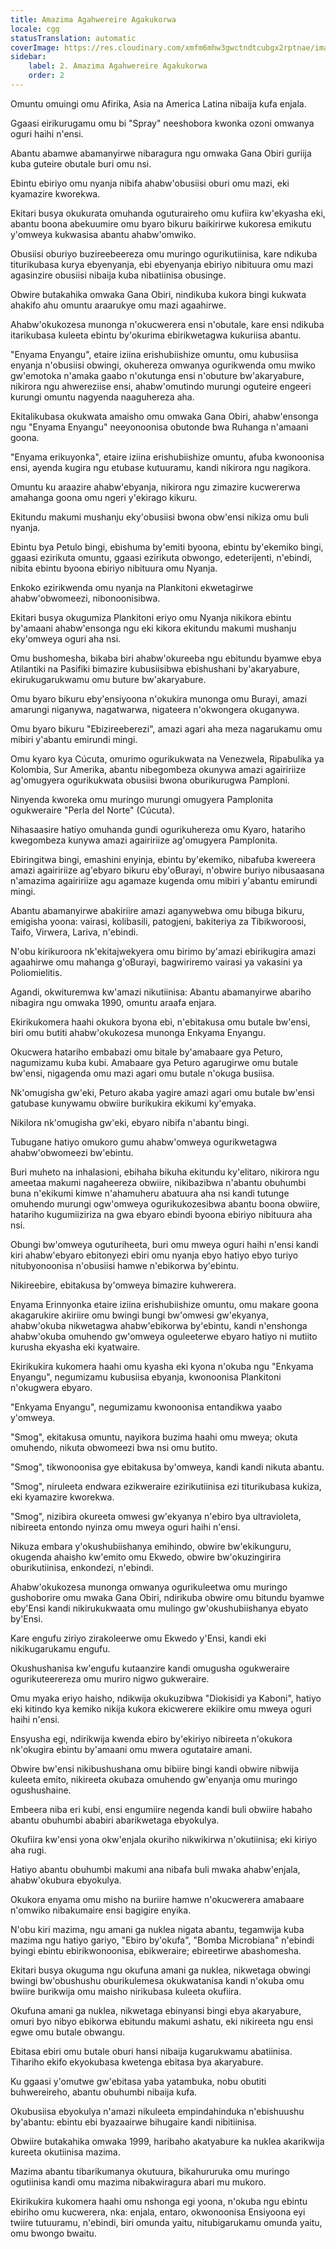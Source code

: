 ```yaml
---
title: Amazima Agahwereire Agakukorwa
locale: cgg
statusTranslation: automatic
coverImage: https://res.cloudinary.com/xmfm6mhw3gwctndtcubgx2rptnae/image/upload/v1741354419/small_cover_la_gran_rebelion_28716e29d2.webp
sidebar:
    label: 2. Amazima Agahwereire Agakukorwa
    order: 2
---
```

Omuntu omuingi omu Afirika, Asia na America Latina nibaija kufa enjala.

Ggaasi eirikurugamu omu bi "Spray" neeshobora kwonka ozoni omwanya oguri haihi n'ensi.

Abantu abamwe abamanyirwe nibaragura ngu omwaka Gana Obiri guriija kuba guteire obutale buri omu nsi.

Ebintu ebiriyo omu nyanja nibifa ahabw'obusiisi oburi omu mazi, eki kyamazire kworekwa.

Ekitari busya okukurata omuhanda oguturaireho omu kufiira kw'ekyasha eki, abantu boona abekuumire omu byaro bikuru baikirirwe kukoresa emikutu y'omweya kukwasisa abantu ahabw'omwiko.

Obusiisi oburiyo buzireebeereza omu muringo ogurikutiinisa, kare ndikuba titurikubasa kurya ebyenyanja, ebi ebyenyanja ebiriyo nibituura omu mazi agasinzire obusiisi nibaija kuba nibatiinisa obusinge.

Obwire butakahika omwaka Gana Obiri, nindikuba kukora bingi kukwata ahakifo ahu omuntu araarukye omu mazi agaahirwe.

Ahabw'okukozesa munonga n'okucwerera ensi n'obutale, kare ensi ndikuba itarikubasa kuleeta ebintu by'okurima ebirikwetagwa kukuriisa abantu.

"Enyama Enyangu", etaire iziina erishubiishize omuntu, omu kubusiisa enyanja n'obusiisi obwingi, okuhereza omwanya ogurikwenda omu mwiko gw'emotoka n'amaka gaabo n'okutunga ensi n'obuture bw'akaryabure, nikirora ngu ahwereziise ensi, ahabw'omutindo murungi oguteire engeeri kurungi omuntu nagyenda naaguhereza aha.

Ekitalikubasa okukwata amaisho omu omwaka Gana Obiri, ahabw'ensonga ngu "Enyama Enyangu" neeyonoonisa obutonde bwa Ruhanga n'amaani goona.

"Enyama erikuyonka", etaire iziina erishubiishize omuntu, afuba kwonoonisa ensi, ayenda kugira ngu etubase kutuuramu, kandi nikirora ngu nagikora.

Omuntu ku araazire ahabw'ebyanja, nikirora ngu zimazire kucwererwa amahanga goona omu ngeri y'ekirago kikuru.

Ekitundu makumi mushanju eky'obusiisi bwona obw'ensi nikiza omu buli nyanja.

Ebintu bya Petulo bingi, ebishuma by'emiti byoona, ebintu by'ekemiko bingi, ggaasi ezirikuta omuntu, ggaasi ezirikuta obwongo, edeterijenti, n'ebindi, nibita ebintu byoona ebiriyo nibituura omu Nyanja.

Enkoko ezirikwenda omu nyanja na Plankitoni ekwetagirwe ahabw'obwomeezi, nibonoonisibwa.

Ekitari busya okugumiza Plankitoni eriyo omu Nyanja nikikora ebintu by'amaani ahabw'ensonga ngu eki kikora ekitundu makumi mushanju eky'omweya oguri aha nsi.

Omu bushomesha, bikaba biri ahabw'okureeba ngu ebitundu byamwe ebya Atilantiki na Pasifiki bimazire kubusiisibwa ebishushani by'akaryabure, ekirukugarukwamu omu buture bw'akaryabure.

Omu byaro bikuru eby'ensiyoona n'okukira munonga omu Burayi, amazi amarungi niganywa, nagatwarwa, nigateera n'okwongera okuganywa.

Omu byaro bikuru "Ebizireeberezi", amazi agari aha meza nagarukamu omu mibiri y'abantu emirundi mingi.

Omu kyaro kya Cúcuta, omurimo ogurikukwata na Venezwela, Ripabulika ya Kolombia, Sur Amerika, abantu nibegombeza okunywa amazi agaiririize ag'omugyera ogurikukwata obusiisi bwona oburikurugwa Pamploni.

Ninyenda kworeka omu muringo murungi omugyera Pamplonita ogukweraire "Perla del Norte" (Cúcuta).

Nihasaasire hatiyo omuhanda gundi ogurikuhereza omu Kyaro, hatariho kwegombeza kunywa amazi agaiririize ag'omugyera Pamplonita.

Ebiringitwa bingi, emashini enyinja, ebintu by'ekemiko, nibafuba kwereera amazi agaiririize ag'ebyaro bikuru eby'oBurayi, n'obwire buriyo nibusaasana n'amazima agaiririize agu agamaze kugenda omu mibiri y'abantu emirundi mingi.

Abantu abamanyirwe abakiriire amazi aganywebwa omu bibuga bikuru, emigisha yoona: vairasi, kolibasili, patogjeni, bakiteriya za Tibikworoosi, Taifo, Virwera, Lariva, n'ebindi.

N'obu kirikuroora nk'ekitajwekyera omu birimo by'amazi ebirikugira amazi agaahirwe omu mahanga g'oBurayi, bagwiriremo vairasi ya vakasini ya Poliomielitis.

Agandi, okwituremwa kw'amazi nikutiinisa: Abantu abamanyirwe abariho nibagira ngu omwaka 1990, omuntu araafa enjara.

Ekirikukomera haahi okukora byona ebi, n'ebitakusa omu butale bw'ensi, biri omu butiti ahabw'okukozesa munonga Enkyama Enyangu.

Okucwera hatariho embabazi omu bitale by'amabaare gya Peturo, nagumizamu kuba kubi. Amabaare gya Peturo agarugirwe omu butale bw'ensi, nigagenda omu mazi agari omu butale n'okuga busiisa.

Nk'omugisha gw'eki, Peturo akaba yagire amazi agari omu butale bw'ensi gatubase kunywamu obwiire burikukira ekikumi ky'emyaka.

Nikilora nk'omugisha gw'eki, ebyaro nibifa n'abantu bingi.

Tubugane hatiyo omukoro gumu ahabw'omweya ogurikwetagwa ahabw'obwomeezi bw'ebintu.

Buri muheto na inhalasioni, ebihaha bikuha ekitundu ky'elitaro, nikirora ngu ameetaa makumi nagaheereza obwiire, nikibazibwa n'abantu obuhumbi buna n'ekikumi kimwe n'ahamuheru abatuura aha nsi kandi tutunge omuhendo murungi ogw'omweya ogurikukozesibwa abantu boona obwiire, hatariho kugumiiziriza na gwa ebyaro ebindi byoona ebiriyo nibituura aha nsi.

Obungi bw'omweya oguturiheeta, buri omu mweya oguri haihi n'ensi kandi kiri ahabw'ebyaro ebitonyezi ebiri omu nyanja ebyo hatiyo ebyo turiyo nitubyonoonisa n'obusiisi hamwe n'ebikorwa by'ebintu.

Nikireebire, ebitakusa by'omweya bimazire kuhwerera.

Enyama Erinnyonka etaire iziina erishubiishize omuntu, omu makare goona akagarukire akiriire omu bwingi bungi bw'omwesi gw'ekyanya, ahabw'okuba nikwetagwa ahabw'ebikorwa by'ebintu, kandi n'enshonga ahabw'okuba omuhendo gw'omweya oguleeterwe ebyaro hatiyo ni mutiito kurusha ekyasha eki kyatwaire.

Ekirikukira kukomera haahi omu kyasha eki kyona n'okuba ngu "Enkyama Enyangu", negumizamu kubusiisa ebyanja, kwonoonisa Plankitoni n'okugwera ebyaro.

"Enkyama Enyangu", negumizamu kwonoonisa entandikwa yaabo y'omweya.

"Smog", ekitakusa omuntu, nayikora buzima haahi omu mweya; okuta omuhendo, nikuta obwomeezi bwa nsi omu butito.

"Smog", tikwonoonisa gye ebitakusa by'omweya, kandi kandi nikuta abantu.

"Smog", niruleeta endwara ezikweraire ezirikutiinisa ezi titurikubasa kukiza, eki kyamazire kworekwa.

"Smog", nizibira okureeta omwesi gw'ekyanya n'ebiro bya ultravioleta, nibireeta entondo nyinza omu mweya oguri haihi n'ensi.

Nikuza embara y'okushubiishanya emihindo, obwire bw'ekikunguru, okugenda ahaisho kw'emito omu Ekwedo, obwire bw'okuzingirira oburikutiinisa, enkondezi, n'ebindi.

Ahabw'okukozesa munonga omwanya ogurikuleetwa omu muringo gushoborire omu mwaka Gana Obiri, ndirikuba obwire omu bitundu byamwe eby'Ensi kandi nikirukukwaata omu mulingo gw'okushubiishanya ebyato by'Ensi.

Kare engufu ziriyo zirakoleerwe omu Ekwedo y'Ensi, kandi eki nikikugarukamu engufu.

Okushushanisa kw'engufu kutaanzire kandi omugusha ogukweraire ogurikuteerereza omu muriro nigwo gukweraire.

Omu myaka eriyo haisho, ndikwija okukuzibwa "Diokisidi ya Kaboni", hatiyo eki kitindo kya kemiko nikija kukora ekicwerere ekiikire omu mweya oguri haihi n'ensi.

Ensyusha egi, ndirikwija kwenda ebiro by'ekiriyo nibireeta n'okukora nk'okugira ebintu by'amaani omu mwera ogutataire amani.

Obwire bw'ensi nikibushushana omu bibiire bingi kandi obwire nibwija kuleeta emito, nikireeta okubaza omuhendo gw'enyanja omu muringo ogushushaine.

Embeera niba eri kubi, ensi engumiire negenda kandi buli obwiire habaho abantu obuhumbi ababiri abarikwetaga ebyokulya.

Okufiira kw'ensi yona okw'enjala okuriho nikwikirwa n'okutiinisa; eki kiriyo aha rugi.

Hatiyo abantu obuhumbi makumi ana nibafa buli mwaka ahabw'enjala, ahabw'okubura ebyokulya.

Okukora enyama omu misho na buriire hamwe n'okucwerera amabaare n'omwiko nibakumaire ensi bagigire enyika.

N'obu kiri mazima, ngu amani ga nuklea nigata abantu, tegamwija kuba mazima ngu hatiyo gariyo, "Ebiro by'okufa", "Bomba Microbiana" n'ebindi byingi ebintu ebirikwonoonisa, ebikweraire; ebireetirwe abashomesha.

Ekitari busya okuguma ngu okufuna amani ga nuklea, nikwetaga obwingi bwingi bw'obushushu oburikulemesa okukwatanisa kandi n'okuba omu bwiire burikwija omu maisho nirikubasa kuleeta okufiira.

Okufuna amani ga nuklea, nikwetaga ebinyansi bingi ebya akaryabure, omuri byo nibyo ebikorwa ebitundu makumi ashatu, eki nikireeta ngu ensi egwe omu butale obwangu.

Ebitasa ebiri omu butale oburi hansi nibaija kugarukwamu abatiinisa. Tihariho ekifo ekyokubasa kwetenga ebitasa bya akaryabure.

Ku ggaasi y'omutwe gw'ebitasa yaba yatambuka, nobu obutiti buhwereireho, abantu obuhumbi nibaija kufa.

Okubusiisa ebyokulya n'amazi nikuleeta empindahinduka n'ebishuushu by'abantu: ebintu ebi byazaairwe bihugaire kandi nibitiinisa.

Obwiire butakahika omwaka 1999, haribaho akatyabure ka nuklea akarikwija kureeta okutiinisa mazima.

Mazima abantu tibarikumanya okutuura, bikahururuka omu muringo ogutiinisa kandi omu mazima nibakwiragura abari mu mukoro.

Ekirikukira kukomera haahi omu nshonga egi yoona, n'okuba ngu ebintu ebiriho omu kucwerera, nka: enjala, entaro, okwonoonisa Ensiyoona eyi twiire tutuuramu, n'ebindi, biri omunda yaitu, nitubigarukamu omunda yaitu, omu bwongo bwaitu.

